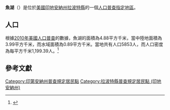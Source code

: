 {{noteTA
|G1=USState
|G2=地名
|G3=Unit
}}
{{Infobox settlement
|official_name            = 魚湖
|native_name = Fish Lake
|settlement_type          = [[人口普查指定地區|人口普查指定地區]]
|image_skyline            = LaPorte County Indiana Incorporated and Unincorporated areas Fish Lake Highlighted 1823386.svg
|imagesize                = 250px
|image_map                = 
|mapsize                  = 
|pushpin_map              = USA Indiana 
|pushpin_label            = 魚湖
|pushpin_label_position   = top
|pushpin_map_caption      = 魚湖在印地安納州的位置
|subdivision_type         = [[世界政區索引|國家]]
|subdivision_type1        = [[美国州份|州份]]
|subdivision_type2        = [[印地安納州行政区划|縣]]
|subdivision_name         = [[美国|美国]]
|subdivision_name1        = [[印地安納州|印地安納州]]
|subdivision_name2        = [[拉波特縣_(印地安納州)|拉波特縣]]
|elevation_ft             = 699
|elevation_m              = 213
|timezone                 = [[北美东部时区|北美东部时区]]
|area_total_km2           = 4.88
|area_land_km2            = 3.99
|area_water_km2           = 0.89
|area_total_sq_mi         = 
|area_land_sq_mi          = 
|area_water_sq_mi         = 
|population_as_of         = [[2010年美國人口普查|2010]]
|population_footnotes     = 
|population_total         = 5853
|population_density_km2   = auto
|population_density_sq_mi = auto
|utc_offset               = -5
|coordinates              = {{coord|41|34|00|N|86|33|07|W|display=inline,title}}
| coor_pinpoint           = 
| coordinates_footnotes   = 
|timezone_DST             = EDT
|utc_offset_DST           = -4
|postal_code_type         = [[美國郵區編號|郵區編號]]
|postal_code              = 46574
|area_code                = {{link-en|电话区号219|Area code 219|219}}
|blank_name = [[地名信息系统|GNIS ID]]
|blank_info = 434513<ref name="GNIS">{{cite gnis|434513|Fish Lake}}</ref>
}}
'''魚湖'''（{{lang-en|Fish Lake}}）是位於[[美國|美國]][[印地安納州|印地安納州]][[拉波特縣_(印地安納州)|拉波特縣]]的一個[[人口普查指定地區|人口普查指定地區]]。

== 人口 ==
根據[[2010年美國人口普查|2010年美國人口普查]]的數據，魚湖的面積為4.88平方千米，當中陸地面積為3.99平方千米，而水域面積為0.89平方千米。當地共有人口5853人，而人口密度為每平方千米1,199.39人。<ref name="GR8">{{cite web|url=http://factfinder2.census.gov|publisher=[[美国人口调查局|美国人口调查局]]|accessdate=2011-05-14|title=American FactFinder|archive-date=2013-09-11|archive-url=https://web.archive.org/web/20130911234518/http://factfinder2.census.gov/|dead-url=no}}</ref>

== 參考文獻 ==
{{reflist}}

{{拉波特縣 (印地安納州)}}

{{DEFAULTSORT:Fish Lake, Indiana}}
[[Category:印第安納州普查規定居民點|Category:印第安納州普查規定居民點]]
[[Category:拉波特縣普查規定居民點_(印地安納州)|Category:拉波特縣普查規定居民點 (印地安納州)]]

{{Indiana-geo-stub}}